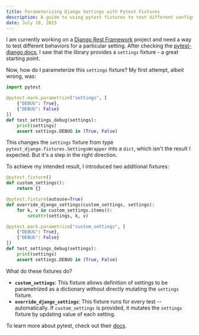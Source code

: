 ```yaml
---
title: Parameterizing Django Settings with Pytest Fixtures
description: A guide to using pytest fixtures to test different configurations for Django settings.
date: July 10, 2023
---
```


I am currently working on a [Django Rest Framework](https://www.django-rest-framework.org/) project and need a way to test different behaviors for a particular setting. After checking the [pytest-django docs](https://pytest-django.readthedocs.io/en/latest/configuring_django.html), I saw that the library provides a `settings` fixture - a great starting point.

Now, how do I parameterize this `settings` fixture? My first attempt, albeit wrong, was:

```python
import pytest

@pytest.mark.parametrize("settings", [
    {"DEBUG": True},
    {"DEBUG": False}
])
def test_settings_debug(settings):
    print(settings)
    assert settings.DEBUG in (True, False)
```

This changes the `settings` fixture from type `pytest_django.fixtures.SettingsWrapper` into a `dict`, which isn't the result I expected. But it's a step in the right direction.

To achieve my intended result, I introduced two additional fixtures:

```python
@pytest.fixture()
def custom_settings():
    return {}

@pytest.fixture(autouse=True)
def override_django_settings(custom_settings, settings):
    for k, v in custom_settings.items():
        setattr(settings, k, v)

@pytest.mark.parametrize("custom_settings", [
    {"DEBUG": True},
    {"DEBUG": False}
])
def test_settings_debug(settings):
    print(settings)
    assert settings.DEBUG in (True, False)
```

What do these fixtures do?

- **`custom_settings`**: This fixture allows definition of settings to be parametrized as a dictionary without directly mutating the `settings` fixture.
- **`override_django_settings`**: This fixture runs for every test -- automatically. If `custom_settings` is provided, it mutates the `settings` fixture by updating value of each setting.

To learn more about pytest, check out their [docs](https://docs.pytest.org/en/8.0.x/).
